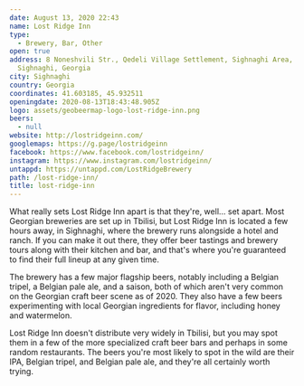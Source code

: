 ```yaml
---
date: August 13, 2020 22:43
name: Lost Ridge Inn
type:
  - Brewery, Bar, Other
open: true
address: 8 Noneshvili Str., Qedeli Village Settlement, Sighnaghi Area,
  Sighnaghi, Georgia
city: Sighnaghi
country: Georgia
coordinates: 41.603185, 45.932511
openingdate: 2020-08-13T18:43:48.905Z
logo: assets/geobeermap-logo-lost-ridge-inn.png
beers:
  - null
website: http://lostridgeinn.com/
googlemaps: https://g.page/lostridgeinn
facebook: https://www.facebook.com/lostridgeinn/
instagram: https://www.instagram.com/lostridgeinn/
untappd: https://untappd.com/LostRidgeBrewery
path: /lost-ridge-inn/
title: lost-ridge-inn
---
```

What really sets Lost Ridge Inn apart is that they're, well... set apart. Most Georgian breweries are set up in Tbilisi, but Lost Ridge Inn is located a few hours away, in Sighnaghi, where the brewery runs alongside a hotel and ranch. If you can make it out there, they offer beer tastings and brewery tours along with their kitchen and bar, and that's where you're guaranteed to find their full lineup at any given time. 

The brewery has a few major flagship beers, notably including a Belgian tripel, a Belgian pale ale, and a saison, both of which aren't very common on the Georgian craft beer scene as of 2020. They also have a few beers experimenting with local Georgian ingredients for flavor, including honey and watermelon. 

Lost Ridge Inn doesn't distribute very widely in Tbilisi, but you may spot them in a few of the more specialized craft beer bars and perhaps in some random restaurants. The beers you're most likely to spot in the wild are their IPA, Belgian tripel, and Belgian pale ale, and they're all certainly worth trying. 